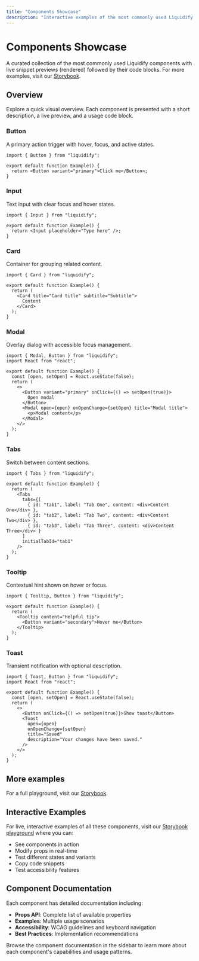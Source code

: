 ```yaml
---
title: "Components Showcase"
description: "Interactive examples of the most commonly used Liquidify components with live code previews"
---
```


# Components Showcase

A curated collection of the most commonly used Liquidify components with live snippet previews (rendered) followed by their code blocks. For more examples, visit our [Storybook](https://liquidify-storybook.vercel.app).


## Overview

Explore a quick visual overview. Each component is presented with a short description, a live preview, and a usage code block.

### Button

A primary action trigger with hover, focus, and active states.

<ButtonExample />

```tsx title="Usage"
import { Button } from "liquidify";

export default function Example() {
  return <Button variant="primary">Click me</Button>;
}
```

### Input

Text input with clear focus and hover states.

<InputExample />

```tsx title="Usage"
import { Input } from "liquidify";

export default function Example() {
  return <Input placeholder="Type here" />;
}
```

### Card

Container for grouping related content.

<CardExample />

```tsx title="Usage"
import { Card } from "liquidify";

export default function Example() {
  return (
    <Card title="Card title" subtitle="Subtitle">
      Content
    </Card>
  );
}
```

### Modal

Overlay dialog with accessible focus management.

<ModalExample />

```tsx title="Usage"
import { Modal, Button } from "liquidify";
import React from "react";

export default function Example() {
  const [open, setOpen] = React.useState(false);
  return (
    <>
      <Button variant="primary" onClick={() => setOpen(true)}>
        Open modal
      </Button>
      <Modal open={open} onOpenChange={setOpen} title="Modal title">
        <p>Modal content</p>
      </Modal>
    </>
  );
}
```

### Tabs

Switch between content sections.

<TabsExample />

```tsx title="Usage"
import { Tabs } from "liquidify";

export default function Example() {
  return (
    <Tabs
      tabs={[
        { id: "tab1", label: "Tab One", content: <div>Content One</div> },
        { id: "tab2", label: "Tab Two", content: <div>Content Two</div> },
        { id: "tab3", label: "Tab Three", content: <div>Content Three</div> }
      ]
      initialTabId="tab1"
    />
  );
}
```

### Tooltip

Contextual hint shown on hover or focus.

<TooltipExample />

```tsx title="Usage"
import { Tooltip, Button } from "liquidify";

export default function Example() {
  return (
    <Tooltip content="Helpful tip">
      <Button variant="secondary">Hover me</Button>
    </Tooltip>
  );
}
```

### Toast

Transient notification with optional description.

<ToastExample />

```tsx title="Usage"
import { Toast, Button } from "liquidify";
import React from "react";

export default function Example() {
  const [open, setOpen] = React.useState(false);
  return (
    <>
      <Button onClick={() => setOpen(true)}>Show toast</Button>
      <Toast
        open={open}
        onOpenChange={setOpen}
        title="Saved"
        description="Your changes have been saved."
      />
    </>
  );
}
```

## More examples

For a full playground, visit our [Storybook](https://liquidify-storybook.vercel.app).

## Interactive Examples

For live, interactive examples of all these components, visit our [Storybook playground](https://liquidify-storybook.vercel.app) where you can:

- See components in action
- Modify props in real-time
- Test different states and variants
- Copy code snippets
- Test accessibility features

## Component Documentation

Each component has detailed documentation including:

- **Props API**: Complete list of available properties
- **Examples**: Multiple usage scenarios
- **Accessibility**: WCAG guidelines and keyboard navigation
- **Best Practices**: Implementation recommendations

Browse the component documentation in the sidebar to learn more about each component's capabilities and usage patterns.
